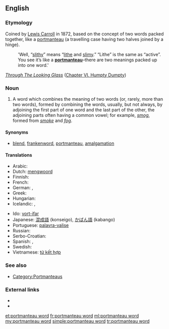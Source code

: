 ==English==

===Etymology===
Coined by [[w:Lewis Carroll|Lewis Carroll]] in 1872, based on the concept of two words packed together, like a [[portmanteau]] (a travelling case having two halves joined by a hinge).
: 'Well, “[[slithy]]” means “[[lithe]] and [[slimy]].” “Lithe” is the same as “active”. You see it’s like a '''[[portmanteau]]'''–there are two meanings packed up into one word.'
''[[s:Through The Looking Glass (And What Alice Found There)|Through The Looking Glass]]'' ([[s:Through the Looking Glass (And What Alice Found There)/Chapter VI|Chapter VI. Humpty Dumpty]])

===Noun===
{{en-noun|head=[[portmanteau]] [[word]]}}

# {{context|linguistics}} A word which combines the meaning of two words (or, rarely, more than two words), formed by combining the words, usually, but not always, by adjoining the first part of one word and the last part of the other, the adjoining parts often having a common vowel; for example, ''[[smog]]'', formed from ''[[smoke]]'' and ''[[fog]]''.

====Synonyms====
* [[blend]], [[frankenword]], [[portmanteau]], [[amalgamation]]

====Translations====
{{trans-top|word which combines the meaning of two words}}
* Arabic: {{Arab|[[كلمة منحوتة من كلمتين]]}} {{f}}
* Dutch: [[mengwoord]] {{n}}
* Finnish: {{t-|fi|sulautuma}}
* French: {{t+|fr|mot-valise|m}}
* German: {{t+|de|Kofferwort|n}}, {{t-|de|Portmanteau|n}}
* Greek: {{t+|el|σύμμειγμα|n|tr=sýmmeigma|sc=Grek}}
* Hungarian: {{t-|hu|vegyülékszó}}
* Icelandic: {{t-|is|samrunaorð|n}}, {{t-|is|frakkaorð|n}}
{{trans-mid}}
* Ido: [[vort-ifar]]
* Japanese: [[混成語]] (konseigo), [[かばん語]] (kabango)
* Portuguese: [[palavra-valise]] {{f}}
* Russian: {{t|ru|словослияние|sc=Cyrl}}
* Serbo-Croatian: {{t-|sh|кованица|f|tr=kovanica|sc=Cyrl}}
* Spanish: {{t-|es|palabra baúl|f}}, {{t+|es|contracción|f}}
* Swedish: {{t+|sv|teleskopord|n}}
* Vietnamese: [[từ kết hợp]] <!-- This literal translation back into English belongs on the Vietnamese page (''literally: "combined word"'') -->
{{trans-bottom}}

===See also===
* [[:Category:English blends|Category:Portmanteaus]]

===External links===
* {{pedia}}
* {{pedia|List of portmanteaus}}

[[et:portmanteau word]]
[[fr:portmanteau word]]
[[ml:portmanteau word]]
[[my:portmanteau word]]
[[simple:portmanteau word]]
[[tr:portmanteau word]]